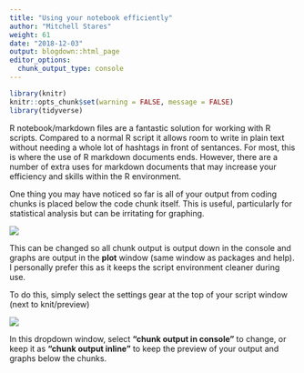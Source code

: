 ```yaml
---
title: "Using your notebook efficiently"
author: "Mitchell Stares"
weight: 61
date: "2018-12-03"
output: blogdown::html_page
editor_options:
  chunk_output_type: console
---
```

```r
library(knitr)
knitr::opts_chunk$set(warning = FALSE, message = FALSE)
library(tidyverse)
```

R notebook/markdown files are a fantastic solution for working with R scripts. Compared to a normal R script it allows room to write in plain text without needing a whole lot of hashtags in front of sentances. For most, this is where the use of R markdown documents ends. However, there are a number of extra uses for markdown documents that may increase your efficiency and skills within the R environment.  

One thing you may have noticed so far is all of your output from coding chunks is placed below the code chunk itself. This is useful, particularly for statistical analysis but can be irritating for graphing. 

![](/images/graphchunk.png?width=30pc)

This can be changed so all chunk output is output down in the console and graphs are output in the **plot** window (same window as packages and help). I personally prefer this as it keeps the script environment cleaner during use.  

To do this, simply select the settings gear at the top of your script window (next to knit/preview)  


![](/images/settings.png?width=30pc)


In this dropdown window, select **"chunk output in console"** to change, or keep it as **"chunk output inline"** to keep the preview of your output and graphs below the chunks. 